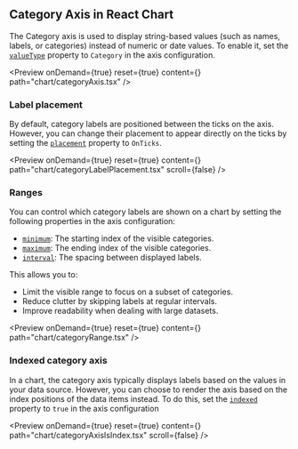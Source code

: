 

<Meta 
  title="React Chart Category Axis | Syncfusion"
  description="The category axis in React Chart displays discrete group labels instead of continuous numeric scales, ideal for non-numeric data visualization."
/>

## Category Axis in React Chart

The Category axis is used to display string-based values (such as names, labels, or categories) instead of numeric or date values. To enable it, set the [`valueType`](https://react-api.syncfusion.com/chart/chartaxisprops#valuetype) property to `Category` in the axis configuration.

<Preview onDemand={true} reset={true} content={<CategoryAxis />} path="chart/categoryAxis.tsx" />

### Label placement

By default, category labels are positioned between the ticks on the axis. However, you can change their placement to appear directly on the ticks by setting the [`placement`](https://react-api.syncfusion.com/chart/chartaxislabelprops#placement) property to `OnTicks`.

<Preview onDemand={true} reset={true} content={<CategoryLabelPlacement />} path="chart/categoryLabelPlacement.tsx" scroll={false} />

### Ranges

You can control which category labels are shown on a chart by setting the following properties in the axis configuration:
- [`minimum`](https://react-api.syncfusion.com/chart/chartaxisprops#minimum): The starting index of the visible categories.
- [`maximum`](https://react-api.syncfusion.com/chart/chartaxisprops#maximum): The ending index of the visible categories.
- [`interval`](https://react-api.syncfusion.com/chart/chartaxisprops#interval): The spacing between displayed labels.

This allows you to:
- Limit the visible range to focus on a subset of categories.
- Reduce clutter by skipping labels at regular intervals.
- Improve readability when dealing with large datasets.

<Preview onDemand={true} reset={true} content={<CategoryRange />} path="chart/categoryRange.tsx" />

### Indexed category axis

In a chart, the category axis typically displays labels based on the values in your data source. However, you can choose to render the axis based on the index positions of the data items instead.
To do this, set the [`indexed`](https://react-api.syncfusion.com/chart/chartaxisprops#indexed) property to `true` in the axis configuration

<Preview onDemand={true} reset={true} content={<CategoryAxisIsIndex />} path="chart/categoryAxisIsIndex.tsx" scroll={false} />
